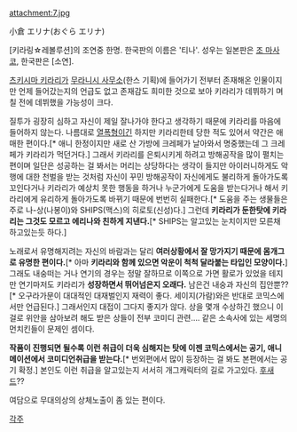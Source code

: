 attachment:7.jpg

小倉 エリナ(おぐら エリナ)

[키라링☆레볼루션]의 조연중 한명. 한국판의 이름은 '티나'. 성우는 일본판은 [[조 마사코]], 한국판은 [소연].

[[츠키시마 키라리]]가 [[무라니시 사무소]](한스 기획)에 들어가기 전부터 존재해온 인물이지만 언제 들어갔는지의 언급도 없고 존재감도 희미한 것으로 보아 키라리가 데뷔하기 며칠 전에 데뷔했을 가능성이 크다.

질투가 굉장히 심하고 자신이 제일 잘나가야 한다고 생각하기 때문에 키라리를 마음에 들어하지 않는다. 나름대로 [[열폭]]형이긴 하지만 키라리한테 당한 적도 있어서 약간은 애매한 편이다.[* 애니 한정이지만 새로 산 가방에 크레페가 날아와서 명중했는데 그 크레페가 키라리가 먹던거다.] 그래서 키라리를 은퇴시키게 하려고 방해공작을 많이 펼치는 편이며 일단은 성공하는 걸 봐서는 머리는 상당하다는 생각이 들지만 아이러니하게도 악행에 대한 천벌을 받는 것처럼 자신이 꾸민 방해공작이 자신에게도 불리하게 돌아가도록 꼬인다거나 키라리가 예상치 못한 행동을 하거나 누군가에게 도움을 받는다거나 해서 키라리에게 유리하게 돌아가도록 바뀌기 때문에 번번히 실패한다.[* 도움을 주는 생물들은 주로 나-상(나봉이)와 SHIPS(맥스)의 히로토(신성)다.] 그런데 '''키라리가 둔한탓에 키라리는 그것도 모르고 에리나와 친하게 지낸다.'''[* SHIPS는 알고있는 눈치이지만 모른채 하고있는듯 하다.]

노래로서 유명해지려는 자신의 바람과는 달리 '''여러상황에서 잘 망가지기 때문에 몸개그로 유명한 편이다.'''[* 아마 '''키라리와 함께 있으면 악운이 척척 달라붙는 타입인 모양이다.'''] 그래도 내숭떠는 거나 연기의 경우는 정말 잘하므로 이쪽으로 가면 활로가 있었을 테지만 연기마저도 키라리가 '''성장하면서 뛰어넘은지 오래다.''' 남은건 내숭과 자신의 집안뿐??[* 오구라가문이 대대적인 대재벌인지 재력이 좋다. 세이지(가람)와은 반대로 코믹스에서만 언급된다.] 그래서인지 대접이 그다지 좋지가 않다. 상을 몇개 수상하긴 했으니 이걸로 위안을 삼아보려 해도 받은 상들이 전부 코미디 관련…. 같은 소속사에 있는 세명의 먼치킨들이 문제인 셈이다.

'''작품이 진행되면 될수록 이런 취급이 더욱 심해지는 탓에 이젠 코믹스에서는 공기, 애니메이션에서 코미디언취급을 받는다.'''[* 번외편에서 많이 등장하는 걸 봐도 본편에서는 공기 확정.] 본인도 이런 취급을 알고있는지 서서히 개그캐릭터의 길로 가고있다. [[후새드]]??

여담으로 무대의상의 상체노출이 좀 있는 편이다.

[[각주]]
